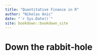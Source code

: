 ```yaml
--- 
title: "Quantitative Finance in R"
author: "Nikolas Anic"
date: "`r Sys.Date()`"
site: bookdown::bookdown_site
---
```


# Down the rabbit-hole

